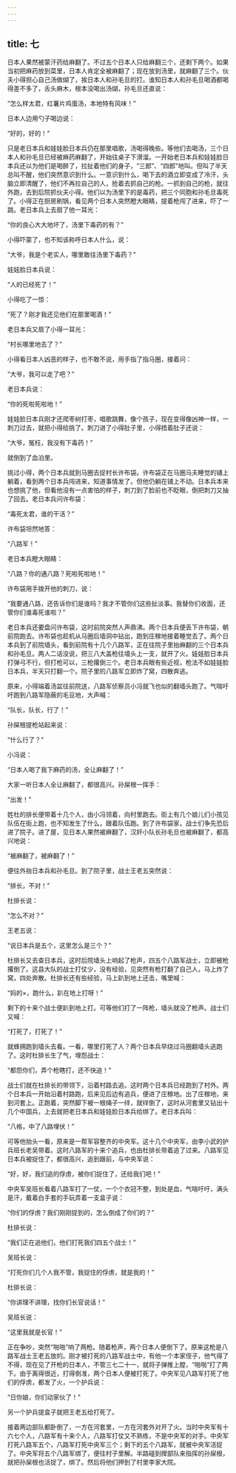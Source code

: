 ```yaml
---
---
---
```

title: 七
---




日本人果然被蒙汗药给麻翻了。不过五个日本人只给麻翻三个，还剩下两个。如果当初把麻药放到菜里，日本人肯定全被麻翻了；现在放到汤里，就麻翻了三个。伙夫小得担心自己汤做煳了，挨日本人和孙毛旦的打。谁知日本人和孙毛旦喝酒都喝得差不多了，舌头麻木，根本没喝出汤煳，孙毛旦还直说：

“怎么样太君，红薯片鸡蛋汤，本地特有风味！”

日本人边用勺子喝边说：

“好的，好的！”

只是老日本兵和娃娃脸日本兵仍在那里唱歌，汤喝得晚些。等他们去喝汤，三个日本人和孙毛旦已经被麻药麻翻了，开始往桌子下滑溜。一开始老日本兵和娃娃脸日本兵还以为他们是喝醉了，拉扯着他们的身子，“三郎”、“四郎”地叫。但叫了半天总叫不醒，他们突然意识到什么。一意识到什么，喝下去的酒立即变成了冷汗，头脑立即清醒了，他们不再拉自己的人，抢着去抓自己的枪。一抓到自己的枪，就往外跑，去到后院抓伙夫小得。他们以为汤里下的是毒药，把三个同胞和孙毛旦毒死了。小得正在厨房刷锅，看见两个日本人突然瞪大眼睛，提着枪闯了进来，吓了一跳。老日本兵上去扇了他一耳光：

“你的良心大大地坏了，汤里下毒药的有？”

小得吓蒙了，也不知该称呼日本人什么，说：

“大爷，我是个老实人，哪里敢往汤里下毒药？”

娃娃脸日本兵说：

“人的已经死了！”

小得吃了一惊：

“死了？刚才我还见他们在那里喝酒！”

老日本兵又扇了小得一耳光：

“村长哪里地去了？”

小得看日本人凶恶的样子，也不敢不说，用手指了指马圈，接着问：

“大爷，我可以走了吧？”

老日本兵说：

“你的死啦死啦地！”

娃娃脸日本兵刚才还爬枣树打枣，唱歌跳舞，像个孩子，现在变得像凶神一样，一刺刀过去，就把小得给挑了。刺刀进了小得肚子里，小得捂着肚子还说：

“大爷，冤枉，我没有下毒药！”

就倒到了血泊里。

挑过小得，两个日本兵就到马圈去捉村长许布袋。许布袋正在马圈马夫睡觉的铺上躺着，看到两个日本兵闯进来，知道事情发了。但他仍躺在铺上不动。日本兵本来也想挑了他，但看他没有一点害怕的样子，刺刀到了脸前也不眨眼，倒把刺刀又抽了回去。老日本兵问许布袋：

“毒死太君，谁的干活？”

许布袋坦然地答：

“八路军！”

老日本兵瞪大眼睛：

“八路？你的通八路？死啦死啦地！”

许布袋用手拨开他的刺刀，说：

“我要通八路，还告诉你们是谁吗？我才不管你们这些扯淡事。我替你们收面，还管你们谁毒死谁啦？”

老日本兵还要盘问许布袋，这时前院突然人声鼎沸。两个日本兵便丢下许布袋，朝前院跑去。许布袋也趁机从马圈后墙洞中钻出，跑到庄稼地接着睡觉去了。两个日本兵到了前院墙头，看到前院有十几个八路军，正在往院子里抬麻翻的三个日本兵和孙毛旦。两人二话没说，把三八大盖枪往墙头上一支，就开了火。娃娃脸日本兵打弹弓不行，但打枪可以，三枪撂倒三个。老日本兵眼有些近视，枪法不如娃娃脸日本兵，半天只打翻一个。院子里的八路军立即炸了窝，四散奔逃。

原来，小得端着汤盆往前院送，八路军侦察员小冯就飞也似的翻墙头跑了。气喘吁吁跑到八路军隐蔽的毛豆地，大声喊：

“队长，队长，行了！”

孙屎根提枪站起来说：

“什么行了？”

小冯说：

“日本人喝了我下麻药的汤，全让麻翻了！”

大家一听日本人全让麻翻了，都很高兴。孙屎根一挥手：

“出发！”

姓杜的排长便带着十几个人，由小冯领着，向村里跑去。街上有几个娘儿们小孩见队伍在街上跑，也不知发生了什么，跟着队伍跑。到了许布袋家，战士们争先恐后进了院子。进了屋，见日本人果然被麻翻了，汉奸小队长孙毛旦也被麻翻了，都高兴地说：

“被麻翻了，被麻翻了！”

便往外抬日本兵和孙毛旦。到了院子里，战士王老五突然说：

“排长，不对！”

杜排长说：

“怎么不对？”

王老五说：

“说日本兵是五个，这里怎么是三个？”

杜排长又去查日本兵，这时后院墙头上响起了枪声，四五个八路军战士，立即被枪撂倒了。这县大队的战士打仗少，没有经验，见突然有枪打翻了自己人，马上炸了窝，四处奔散。杜排长还有些经验，马上趴到地上还击，嘴里喊：

“妈的×，跑什么，趴在地上打呀！”

剩下的十来个战士便趴到地上打。可等他们打了一阵枪，墙头就没了枪声。战士们又喊：

“打死了，打死了！”

就蜂拥跑到墙头去看。一看，哪里打死了人？两个日本兵早绕过马圈翻墙头逃跑了。这时杜排长生了气，埋怨战士：

“都怨你们，弄个枪瞎打，还不快追！”

战士们就在杜排长的带领下，沿着村路去追。这时两个日本兵已经跑到了村外。两个日本兵一开始沿着村路跑，后来见后边有追兵，便进了庄稼地。出了庄稼地，来到河套上。正跑着，突然脚下被一根绳子一绊，就绊倒了，这时从河套里又钻出十几个中国兵，上去就把老日本兵和娃娃脸日本兵给绑了。老日本兵叫：

“八格，中了八路埋伏！”

可等他抬头一看，原来是一帮军容整齐的中央军。这十几个中央军，由李小武的护兵班长老吴带着。这时八路军的十来个追兵，也由杜排长带着追了过来。八路军见日本兵被捉住了，都很高兴，追到跟前，与中央军说：

“好，好，我们追的俘虏，被你们捉住了，还给我们吧！”

中央军吴班长看着八路军打了一仗，一个个衣冠不整，到处是血，气喘吁吁，满头是汗，戴着白手套的手玩弄着一支盒子说：

“你们的俘虏？我们刚刚捉到的，怎么倒成了你们的？”

杜排长说：

“我们正在追他们，他们打死我们四五个战士！”

吴班长说：

“打死你们几个人我不管，我捉住的俘虏，就是我的！”

杜排长说：

“你讲理不讲理，找你们长官说话！”

吴班长说：

“这里我就是长官！”

正在争吵，突然“啪啪”响了两枪。随着枪声，两个日本人便倒下了。原来这枪是八路军战士王老五放的。刚才被打死的八路军战士中，有他一个本家侄子，他气得了不得，现在见了开枪的日本人，不管三七二十一，就将子弹推上膛，“啪啪”打了两下。由于离得很近，打得倒准，两个日本人便被打死了。中央军见八路军打死了他们的俘虏，都发了火，一个护兵说：

“日你娘，你们动家伙了！”

另一个护兵提盒子就把王老五给打死了。

接着两边部队都卧倒了，一方在河套里，一方在河套外对开了火。当时中央军有十六七个人，八路军有十来个人，八路军打仗又不熟练，不是中央军的对手。中央军打死八路军五个，八路军打死中央军三个；剩下的五个八路军，就被中央军活捉了。中央军将五个八路军绑了，便往村子里解。半路碰到撵部队来指挥的孙屎根，就把孙屎根也活捉了，绑了。然后将他们押到了村里李家大院。